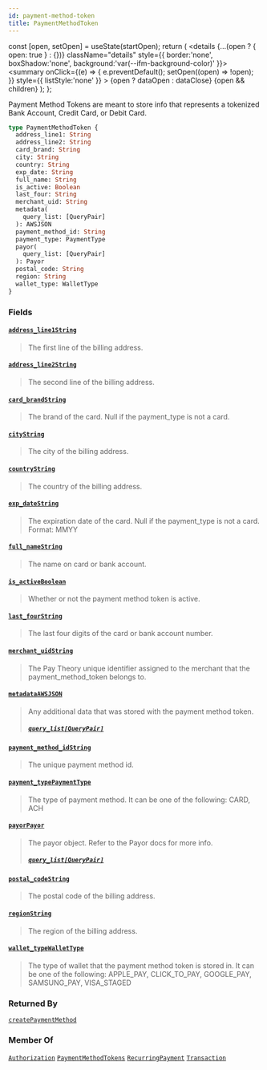 ```yaml
---
id: payment-method-token
title: PaymentMethodToken
---
```









  const [open, setOpen] = useState(startOpen);
  return (
    <details {...(open ? { open: true } : {})} className="details" style={{ border:'none', boxShadow:'none', background:'var(--ifm-background-color)' }}>
      <summary
        onClick={(e) => {
          e.preventDefault();
          setOpen((open) => !open);
        }}
        style={{ listStyle:'none' }}
      >
      {open ? dataOpen : dataClose}
      </summary>
      {open && children}
    </details>
  );
};








Payment Method Tokens are meant to store info that represents a tokenized Bank Account, Credit Card, or Debit Card.


```graphql
type PaymentMethodToken {
  address_line1: String
  address_line2: String
  card_brand: String
  city: String
  country: String
  exp_date: String
  full_name: String
  is_active: Boolean
  last_four: String
  merchant_uid: String
  metadata(
    query_list: [QueryPair]
  ): AWSJSON
  payment_method_id: String
  payment_type: PaymentType
  payor(
    query_list: [QueryPair]
  ): Payor
  postal_code: String
  region: String
  wallet_type: WalletType
}
```




### Fields

#### [`address_line1`](#)<Bullet />[`String`](/docs/api/types/scalars/string)  
> 
> 
> The first line of the billing address.
> 

#### [`address_line2`](#)<Bullet />[`String`](/docs/api/types/scalars/string)  
> 
> 
> The second line of the billing address.
> 

#### [`card_brand`](#)<Bullet />[`String`](/docs/api/types/scalars/string)  
> 
> 
> The brand of the card. Null if the payment_type is not a card.
> 

#### [`city`](#)<Bullet />[`String`](/docs/api/types/scalars/string)  
> 
> 
> The city of the billing address.
> 

#### [`country`](#)<Bullet />[`String`](/docs/api/types/scalars/string)  
> 
> 
> The country of the billing address.
> 

#### [`exp_date`](#)<Bullet />[`String`](/docs/api/types/scalars/string)  
> 
> 
> The expiration date of the card. Null if the payment_type is not a card. Format: MMYY
> 

#### [`full_name`](#)<Bullet />[`String`](/docs/api/types/scalars/string)  
> 
> 
> The name on card or bank account.
> 

#### [`is_active`](#)<Bullet />[`Boolean`](/docs/api/types/scalars/boolean)  
> 
> 
> Whether or not the payment method token is active.
> 

#### [`last_four`](#)<Bullet />[`String`](/docs/api/types/scalars/string)  
> 
> 
> The last four digits of the card or bank account number.
> 

#### [`merchant_uid`](#)<Bullet />[`String`](/docs/api/types/scalars/string)  
> 
> 
> The Pay Theory unique identifier assigned to the merchant that the payment_method_token belongs to.
> 

#### [`metadata`](#)<Bullet />[`AWSJSON`](/docs/api/types/scalars/awsjson)  
> 
> 
> Any additional data that was stored with the payment method token.
> ##### [`query_list`](#)<Bullet />[`[QueryPair]`](/docs/api/types/inputs/query-pair)  
> 
> 
> 
> 

#### [`payment_method_id`](#)<Bullet />[`String`](/docs/api/types/scalars/string)  
> 
> 
> The unique payment method id.
> 

#### [`payment_type`](#)<Bullet />[`PaymentType`](/docs/api/types/enums/payment-type)  
> 
> 
> The type of payment method. It can be one of the following: CARD, ACH
> 

#### [`payor`](#)<Bullet />[`Payor`](/docs/api/types/objects/payor)  
> 
> 
> The payor object. Refer to the Payor docs for more info.
> ##### [`query_list`](#)<Bullet />[`[QueryPair]`](/docs/api/types/inputs/query-pair)  
> 
> 
> 
> 

#### [`postal_code`](#)<Bullet />[`String`](/docs/api/types/scalars/string)  
> 
> 
> The postal code of the billing address.
> 

#### [`region`](#)<Bullet />[`String`](/docs/api/types/scalars/string)  
> 
> 
> The region of the billing address.
> 

#### [`wallet_type`](#)<Bullet />[`WalletType`](/docs/api/types/enums/wallet-type)  
> 
> 
> The type of wallet that the payment method token is stored in. It can be one of the following: APPLE_PAY, CLICK_TO_PAY, GOOGLE_PAY, SAMSUNG_PAY, VISA_STAGED
> 



### Returned By

[`createPaymentMethod`](/docs/api/api/mutations/create-payment-method)  <Badge class="badge badge--secondary" text="mutation"/>

### Member Of

[`Authorization`](/docs/api/types/objects/authorization)  <Badge class="badge badge--secondary" text="object"/><Bullet />[`PaymentMethodTokens`](/docs/api/types/objects/payment-method-tokens)  <Badge class="badge badge--secondary" text="object"/><Bullet />[`RecurringPayment`](/docs/api/types/objects/recurring-payment)  <Badge class="badge badge--secondary" text="object"/><Bullet />[`Transaction`](/docs/api/types/objects/transaction)  <Badge class="badge badge--secondary" text="object"/>

